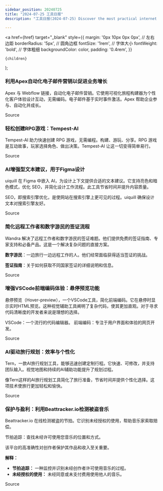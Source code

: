 ```yaml
---
sidebar_position: 20240725
title: "2024-07-25 工具日报"
description: "工具日报(2024-07-25) Discover the most practical internet software, AI tools, and products of 2024 through the Tools Daily!"

---
```



  <a
    href={href}
    target="_blank"
    style={{
      margin: '0px 10px 0px 0px', // 左右边距
      borderRadius: '5px', // 圆角边框
      fontSize: '1rem', // 字体大小
      fontWeight: 'bold', // 字体粗细
      backgroundColor: color,
      padding: '0.4rem',
    }}
  >
    {children}
  </a>
);

### 利用Apex自动化电子邮件营销以促进业务增长

Apex 与 Webflow 链接，自动化电子邮件营销。它使用可视化旅程构建器为个性化客户体验设计互动，无需编码。电子邮件基于实时事件激活。Apex 帮助企业参与、自动化并成长。

<Link href="https://www.producthunt.com/posts/apex-1f99480f-ea2d-45aa-b31a-32d363291166" color="#B0C4DE">Source</Link>

### 轻松创建RPG游戏：Tempest-AI

Tempest-AI 助力快速创建 RPG 游戏，无需编程。构建、游玩、分享。RPG 游戏是互动故事，玩家选择角色、做出决策。Tempest-AI 让这一切变得简单易行。

<Link href="https://www.producthunt.com/posts/tempest-ai" color="#B0C4DE">Source</Link>

### AI增强型文本建议，用于Figma设计

uiquill 在 Figma 中嵌入 AI，为设计上下文提供合适的文本建议。它支持亮色和暗色模式，优化 SEO，并简化设计工作流程。此工具节省时间并提升内容质量。

SEO，即搜索引擎优化，是使网站在搜索引擎上更可见的过程。uiquill 确保设计文本对搜索引擎友好。

<Link href="https://www.producthunt.com/posts/uiquill" color="#B0C4DE">Source</Link>

### 简化远程工作者和数字游民的签证流程

Wandra 解决了远程工作者和数字游民的签证难题。他们提供免费的签证指南、专家支持和必备产品。这是一个解决复杂问题的直接方案。

**数字游民**：一边旅行一边远程工作的人。他们经常面临获得适当签证的挑战。

**签证指南**：关于如何获取不同国家签证的详细说明和信息。

<Link href="https://www.producthunt.com/posts/wandra" color="#B0C4DE">Source</Link>

### 增强VSCode前端编码体验：悬停预览功能

悬停预览（Hover-preview），一个VSCode工具，简化前端编码。它在悬停时显示实时HTML预览。这种视觉辅助工具阐明了复杂代码，使其更加直观。对于寻求代码清晰度的开发者来说是理想的选择。

VSCode：一个流行的代码编辑器。
前端编码：专注于用户界面和体验的网页开发。

<Link href="https://www.producthunt.com/posts/hover-preview" color="#B0C4DE">Source</Link>

### AI驱动旅行规划：效率与个性化

Tern，一款AI旅行规划工具，能够迅速创建定制行程。它快速、可修改，并支持团队输入。视觉地图和持续的AI辅助功能提升了规划过程。

像Tern这样的AI旅行规划工具简化了旅行准备，节省时间并提供个性化选择。这项技术使旅行更加轻松和愉快。

<Link href="https://www.producthunt.com/posts/tern-2" color="#B0C4DE">Source</Link>

### 保护与盈利：利用Beattracker.io检测被盗音乐

Beattracker.io 在线检测被盗的节拍。它识别未经授权的使用，帮助音乐家索取赔偿。

节拍追踪：查找未经许可使用您音乐的位置和方式。

该平台的高准确性对创作者保护其作品和收入至关重要。

**解释：**
- **节拍追踪：** 一种监控并识别未经创作者许可使用音乐的过程。
- **未经授权的使用：** 未经同意或未支付费用使用他人的音乐。

<Link href="https://www.producthunt.com/posts/beattracker-io" color="#B0C4DE">Source</Link>

